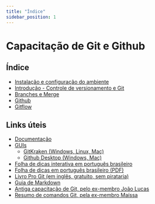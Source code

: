 ```yaml
---
title: "Índice"
sidebar_position: 1
---
```


# Capacitação de Git e Github

## Índice

- [Instalação e configuração do ambiente]("./instalacao")
- [Introdução - Controle de versionamento e Git]("./introducao")
- [Branches e Merge]("./branches")
- [Github]("./github")
- [Gitflow]("./gitflow")

## Links úteis

- [Documentação](https://git-scm.com/docs)
- [GUIs](https://git-scm.com/downloads/guis)
  - [GitKraken (Windows, Linux, Mac)](https://www.gitkraken.com/git-client)
  - [Github Desktop (Windows, Mac)](https://desktop.github.com/)
- [Folha de dicas interativa em português brasileiro](https://ndpsoftware.com/git-cheatsheet.html)
- [Folha de dicas em português brasileiro (PDF)](https://training.github.com/downloads/pt_BR/github-git-cheat-sheet.pdf)
- [Livro Pro Git (em inglês, gratuito, sem pirataria)](https://github.com/progit/progit2/releases/download/2.1.427/progit.pdf)
- [Guia de Markdown](https://www.markdownguide.org/)
- [Antiga capacitação de Git, pelo ex-membro João Lucas](https://youtu.be/QwXvb5M0Ue4)
- [Resumo de comandos Git, pela ex-membro Maíssa](https://docs.google.com/document/d/19Wh7Q6Edms9DOHxTbyOwc3SJm_PVHEbHnAOdfK2a1dw/edit?usp=sharing)
